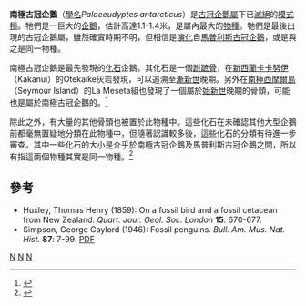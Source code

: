 {{Speciesbox
| taxon = Palaeeudyptes antarcticus
| binomial_authority = [[托馬斯·亨利·赫胥黎|Huxley]], 1859
| status = fossil
| fossil_range = 晚[[始新世|始新世]]至晚[[漸新世|漸新世]]
| image = Huxley1859.jpg
| image_caption = [[托馬斯·亨利·赫胥黎|托馬斯·亨利·赫胥黎]]所描繪的南極古冠企鵝[[踝骨|踝骨]]。
| synonyms =
* ''Palaeeudyptes antarctica''
}}

'''南極古冠企鵝'''（[[學名|學名]]''Palaeeudyptes antarcticus''）是[[古冠企鵝屬|古冠企鵝屬]]下已[[滅絕|滅絕]]的[[模式種|模式種]]。牠們是一巨大的[[企鵝|企鵝]]，估計高達1.1-1.4米，是屬內最大的[[物種|物種]]。牠們是最後出現的古冠企鵝屬，雖然確實時期不明，但相信是[[演化|演化]]自[[馬普利斯古冠企鵝|馬普利斯古冠企鵝]]，或是與之是同一物種。

南極古冠企鵝是最先發現的[[化石|化石]]企鵝。其化石是一個[[跗蹠骨|跗蹠骨]]，在[[新西蘭|新西蘭]][[卡卡努伊|卡卡努伊]]（Kakanui）的Otekaike灰岩發現，可以追溯至[[漸新世|漸新世]]晚期。另外在[[南極|南極]][[西摩爾島|西摩爾島]]（Seymour Island）的La Meseta組也發現了一個屬於[[始新世|始新世]]晚期的骨頭，可能也是屬於南極古冠企鵝的。<ref name=Tambussi2006>{{Cite journal en|author=Tambussi, C. P.; Acosta Hospitaleche, C. I.; Reguero, M. A. & Marenssi, S. A.|year=2006|title=Late Eocene penguins from West Antarctica: systematics and biostratigraphy|journal=Geological Society, London, Special Publication|volume=258|pages=145–161}}</ref>

除此之外，有大量的其他骨頭也被置於此物種中。這些化石在未確認其他大型企鵝前都毫無置疑地分類在此物種中，但隨著認識較多後，這些化石的分類有待進一步審查。其中一些化石的大小是介乎於南極古冠企鵝及馬普利斯古冠企鵝之間，所以有指這兩個物種其實是同一物種。<ref name=Simpson1971>{{Cite journal en|author=Simpson, George Gaylord|year=1971|title=A review of the pre-Pleistocene penguins of New Zealand. Bulletin of the American Museum of Natural History|volume=144|pages=319–378|url=http://digitallibrary.amnh.org/dspace/bitstream/2246/1086/1/B144a05.pdf|access-date=2010-01-26|archive-date=2007-08-11|archive-url=https://web.archive.org/web/20070811015629/http://digitallibrary.amnh.org/dspace/bitstream/2246/1086/1/B144a05.pdf|dead-url=no}}</ref>

==參考==
{{reflist}}
* Huxley, Thomas Henry (1859): On a fossil bird and a fossil cetacean from New Zealand. ''Quart. Jour. Geol. Soc. London'' '''15''': 670-677.
* Simpson, George Gaylord (1946): Fossil penguins. ''Bull. Am. Mus. Nat. Hist.'' '''87''': 7-99. [http://digitallibrary.amnh.org/dspace/bitstream/2246/392/1/B087a01.pdf PDF]{{Wayback|url=http://digitallibrary.amnh.org/dspace/bitstream/2246/392/1/B087a01.pdf |date=20070811030524 }}

{{taxonbar}}
[[Category:_1859年描述的鸟类|N]]
[[Category:古冠企鵝屬|N]]
[[Category:已滅絕企鵝|N]]
